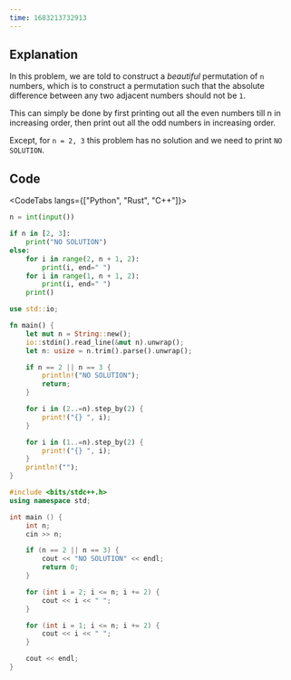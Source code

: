 ```yaml
---
time: 1683213732913
---
```


## Explanation



In this problem, we are told to construct a *beautiful* permutation of `n` numbers, which is to construct a permutation such that the absolute difference between any two adjacent numbers should not be `1`.



This can simply be done by first printing out all the even numbers till n in increasing order, then print out all the odd numbers in increasing order.



Except, for `n = 2, 3` this problem has no solution and we need to print `NO SOLUTION`.

## Code



<CodeTabs langs={["Python", "Rust", "C++"]}>

```python
n = int(input())

if n in [2, 3]:
    print("NO SOLUTION")
else:
    for i in range(2, n + 1, 2):
        print(i, end=" ")
    for i in range(1, n + 1, 2):
        print(i, end=" ")
    print()
```

```rust
use std::io;

fn main() {
    let mut n = String::new();
    io::stdin().read_line(&mut n).unwrap();
    let n: usize = n.trim().parse().unwrap();

    if n == 2 || n == 3 {
        println!("NO SOLUTION");
        return;
    }

    for i in (2..=n).step_by(2) {
        print!("{} ", i);
    }

    for i in (1..=n).step_by(2) {
        print!("{} ", i);
    }
    println!("");
}
```

```cpp
#include <bits/stdc++.h>
using namespace std;

int main () {
    int n;
    cin >> n;

    if (n == 2 || n == 3) {
        cout << "NO SOLUTION" << endl;
        return 0;
    }

    for (int i = 2; i <= n; i += 2) {
        cout << i << " ";
    }

    for (int i = 1; i <= n; i += 2) {
        cout << i << " ";
    }

    cout << endl;
}
```

</CodeTabs>
